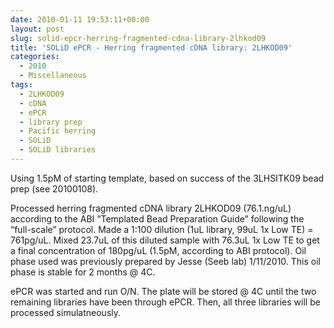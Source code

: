```yaml
---
date: 2010-01-11 19:53:11+00:00
layout: post
slug: solid-epcr-herring-fragmented-cdna-library-2lhkod09
title: 'SOLiD ePCR - Herring fragmented cDNA library: 2LHKOD09'
categories:
  - 2010
  - Miscellaneous
tags:
  - 2LHKOD09
  - cDNA
  - ePCR
  - library prep
  - Pacific herring
  - SOLiD
  - SOLiD libraries
---
```


Using 1.5pM of starting template, based on success of the 3LHSITK09 bead prep (see 20100108).

Processed herring fragmented cDNA library 2LHKOD09 (76.1.ng/uL) according to the ABI "Templated Bead Preparation Guide" following the "full-scale" protocol. Made a 1:100 dilution (1uL library, 99uL 1x Low TE) = 761pg/uL. Mixed 23.7uL of this diluted sample with 76.3uL 1x Low TE to get a final concentration of 180pg/uL (1.5pM, according to ABI protocol). Oil phase used was previously prepared by Jesse (Seeb lab) 1/11/2010. This oil phase is stable for 2 months @ 4C.

ePCR was started and run O/N. The plate will be stored @ 4C until the two remaining libraries have been through ePCR. Then, all three libraries will be processed simulatneously.
